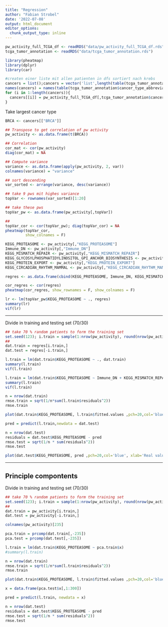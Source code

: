 ```yaml
---
title: "Regression"
author: "Fabian Strobel"
date: '2022-07-08'
output: html_document
editor_options: 
  chunk_output_type: inline
---
```


```r
pw_activity_full_TCGA_df <- readRDS("data/pw_activity_full_TCGA_df.rds")
tcga_tumor_annotation <- readRDS("data/tcga_tumor_annotation.rds")

library(pheatmap)
library(dplyr)
library(car)
```

```r
#createn einer liste mit allen patienten in dfs sortiert nach krebs
cancers = list();cancers = vector('list',length(table(tcga_tumor_annotation$cancer_type_abbreviation)))
names(cancers) = names(table(tcga_tumor_annotation$cancer_type_abbreviation))
for (i in 1:length(cancers)){
  cancers[[i]] = pw_activity_full_TCGA_df[,tcga_tumor_annotation$cancer_type_abbreviation == names(cancers)[i]]
}
```

Take largest cancer type
```r
BRCA <- cancers[["BRCA"]]
```

```r
## Transpose to get correlation of pw activity
pw_activity <- as.data.frame(t(BRCA))

## Correlation
cor_mat <- cor(pw_activity)
diag(cor_mat) = NA
```

```r
## Compute variance
variance <- as.data.frame(apply(pw_activity, 2, var))
colnames(variance) = "variance"

## sort descending
var_sorted <- arrange(variance, desc(variance))

## take 9 pws mit highes variance
topVar <- rownames(var_sorted)[1:20]

## take these pws
topVar_pw <- as.data.frame(pw_activity[,topVar])

##
topVar_cor <- cor(topVar_pw); diag(topVar_cor) = NA
pheatmap(topVar_cor,
         show_colnames = F)
```
```r
KEGG_PROTEASOME <- pw_activity[,"KEGG_PROTEASOME"]
Immune_DN <- pw_activity[,"Immune_DN"]
KEGG_MISMATCH_REPAIR <- pw_activity[,"KEGG_MISMATCH_REPAIR"]
KEGG_GLYCOSYLPHOSPHATIDYLINOSITOL_GPI_ANCHOR_BIOSYNTHESIS <- pw_activity[,"KEGG_GLYCOSYLPHOSPHATIDYLINOSITOL_GPI_ANCHOR_BIOSYNTHESIS"]
KEGG_PROTEIN_EXPORT <- pw_activity[,"KEGG_PROTEIN_EXPORT"]
KEGG_CIRCADIAN_RHYTHM_MAMMAL <- pw_activity[,"KEGG_CIRCADIAN_RHYTHM_MAMMAL"]

regres <- as.data.frame(cbind(KEGG_PROTEASOME, Immune_DN, KEGG_MISMATCH_REPAIR, KEGG_GLYCOSYLPHOSPHATIDYLINOSITOL_GPI_ANCHOR_BIOSYNTHESIS, KEGG_PROTEIN_EXPORT,KEGG_CIRCADIAN_RHYTHM_MAMMAL))

cor_regres <- cor(regres)
pheatmap(cor_regres, show_rownames = F, show_colnames = F)
```


```r
lr <- lm(topVar_pw$KEGG_PROTEASOME ~ ., regres)
summary(lr)
vif(lr)
```


***

Divide in training and testing set (70/30)
```r
## take 70 % random patients to form the training set
set.seed(123); i.train = sample(1:nrow(pw_activity), round(nrow(pw_activity)*0.7,0))
##
dat.train = regres[i.train,]
dat.test = regres[-i.train,]
```


```r
l.train = lm(dat.train$KEGG_PROTEASOME ~ ., dat.train)
summary(l.train)
vif(l.train)
```

```r
l.train = lm(dat.train$KEGG_PROTEASOME ~ Immune_DN + KEGG_MISMATCH_REPAIR + KEGG_GLYCOSYLPHOSPHATIDYLINOSITOL_GPI_ANCHOR_BIOSYNTHESIS, dat.train)
summary(l.train)
vif(l.train)
```


```r
n = nrow(dat.train)
rmse.train = sqrt(1/n*sum(l.train$residuals^2))
rmse.train
```

```r
plot(dat.train$KEGG_PROTEASOME, l.train$fitted.values ,pch=20,col='blue', xlab='Real values',ylab='Predicted values', main ="Training");abline(0,1,col='red')
```

```r
pred = predict(l.train,newdata = dat.test)
```

```r
n = nrow(dat.test)
residuals = dat.test$KEGG_PROTEASOME - pred
rmse.test = sqrt(1/n * sum(residuals^2))
rmse.test
```

```r
plot(dat.test$KEGG_PROTEASOME, pred ,pch=20,col='blue', xlab='Real values',ylab='Predicted values', main ="Validation");abline(0,1,col='red')
```



***
## Principle compontents

Divide in training and testing set (70/30)
```r
## take 70 % random patients to form the training set
set.seed(123); i.train = sample(1:nrow(pw_activity), round(nrow(pw_activity)*0.7,0))
##
dat.train = pw_activity[i.train,]
dat.test = pw_activity[-i.train,]
```

```r
colnames(pw_activity)[235]

pca.train = prcomp(dat.train[,-235])
pca.test = prcomp(dat.test[,-235])
```

```r
l.train = lm(dat.train$KEGG_PROTEASOME ~ pca.train$x)
#summary(l.train)
```

```r
n = nrow(dat.train)
rmse.train = sqrt(1/n*sum(l.train$residuals^2))
rmse.train
```

```r
plot(dat.train$KEGG_PROTEASOME, l.train$fitted.values ,pch=20,col='blue', xlab='Real values',ylab='Predicted values', main ="Training");abline(0,1,col='red')
```

```r
x = data.frame(pca.test$x[,1:300])

pred = predict(l.train, newdata = x)
```

```r
n = nrow(dat.test)
residuals = dat.test$KEGG_PROTEASOME - pred
rmse.test = sqrt(1/n * sum(residuals^2))
rmse.test
```